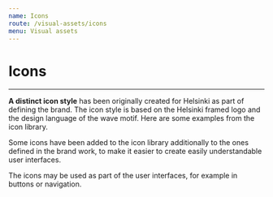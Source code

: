 ```yaml
---
name: Icons
route: /visual-assets/icons
menu: Visual assets
---
```


# Icons

---

**A distinct icon style** has been originally created for Helsinki as part of defining the brand. The icon style is based on the Helsinki framed logo and the design language of the wave motif. Here are some examples from the icon library.

Some icons have been added to the icon library additionally to the ones defined in the brand work, to make it easier to create easily understandable user interfaces.

The icons may be used as part of the user interfaces, for example in buttons or navigation.
